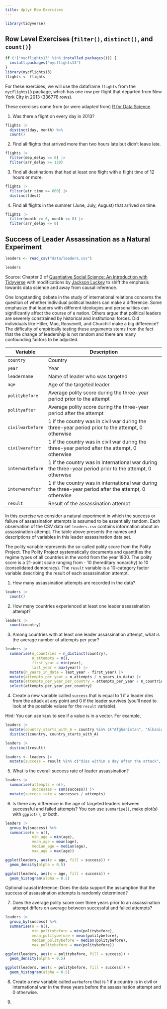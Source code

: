 ```yaml
---
title: dplyr Row Exercises
---
```


```r
library(tidyverse)
```

## Row Level Exercises (`filter()`, `distinct()`, and `count()`)

```r
if (!("nycflights13" %in% installed.packages())) {
  install.packages("nycflights13")
}
library(nycflights13)
flights <- flights
```

For these exercises, we will use the dataframe `flights` from the `nycflights13` package, which has one row per flight that departed from New York City in 2013 (336776 rows).

These exercises come from (or were adapted from) [R for Data Science](https://r4ds.hadley.nz/data-transform.html#exercises).

1. Was there a flight on every day in 2013?

```r
flights |>
  distinct(day, month) %>%
  count()
```


2. Find all flights that arrived more than two hours late but didn’t leave late.

```r
flights |>
  filter(dep_delay <= 0) |>
  filter(arr_delay >= 120)
```

3. Find all destinations that had at least one flight with a flight time of 12 hours or more.

```r
flights |>
  filter(air_time >= 600) |>
  distinct(dest)
```

4. Find all flights in the summer (June, July, August) that arrived on time.

```r
flights |>
  filter(month >= 6, month <= 8) |>
  filter(arr_delay <= 0)
```

## Success of Leader Assassination as a Natural Experiment

```r
leaders <- read_csv("data/leaders.csv")

leaders
```

Source: Chapter 2 of [Quantiative Social Science: An Introduction with Tidyverse](https://press.princeton.edu/books/paperback/9780691222288/quantitative-social-science) with modifications by [Jackson Luckey](www.jacksonmluckey.com) to shift the emphasis towards data science and away from causal inference.

One longstanding debate in the study of international relations concerns the question of whether individual political leaders can make a difference. Some emphasize that leaders with different ideologies and personalities can significantly affect the course of a nation. Others argue that political leaders are severely constrained by historical and institutional forces. Did individuals like Hitler, Mao, Roosevelt, and Churchill make a big difference? The difficulty of empirically testing these arguments stems from the fact that the change of leadership is not random and there are many confounding factors to be adjusted.

| Variable         | Description                                                                 |
|------------------|-----------------------------------------------------------------------------|
| `country`        | Country                                                                     |
| `year`           | Year                                                                        |
| `leadername`     | Name of leader who was targeted                                             |
| `age`            | Age of the targeted leader                                                 |
| `politybefore`   | Average polity score during the three-year period prior to the attempt      |
| `polityafter`    | Average polity score during the three-year period after the attempt         |
| `civilwarbefore` | 1 if the country was in civil war during the three-year period prior to the attempt, 0 otherwise |
| `civilwarafter`  | 1 if the country was in civil war during the three-year period after the attempt, 0 otherwise  |
| `interwarbefore` | 1 if the country was in international war during the three-year period prior to the attempt, 0 otherwise |
| `interwarafter`  | 1 if the country was in international war during the three-year period after the attempt, 0 otherwise  |
| `result`         | Result of the assassination attempt                                         |

In this exercise we consider a natural experiment in which the success or failure of assassination attempts is assumed to be essentially random. Each observation of the CSV data set `leaders.csv` contains information about an assassination attempt. The table above presents the names and descriptions of variables in this leader assassination data set.

The polity variable represents the so-called polity score from the Polity Project. The Polity Project systematically documents and quantifies the regime types of all countries in the world from the year 1800. The polity score is a 21-point scale ranging from - 10 (hereditary nonarchy) to 10 (consolidated democracy). The `result` variable is a 10-category factor variable describing the result of each assassination attempt.

1. How many assassination attempts are recorded in the data?

```r
leaders |>
  count()
```


2. How many countries experienced at least one leader assassination attempt?

```r
leaders |>
  count(country)
```

3. Among countries with at least one leader assassination attempt, what is the average number of attempts per year?

```r
leaders |>
  summarise(n_countries = n_distinct(country),
            n_attempts = n(),
            first_year = min(year),
            last_year = max(year)) |>
  mutate(n_years_in_data = last_year - first_year) |>
  mutate(attempts_per_year = n_attempts / n_years_in_data) |>
  mutate(attempts_per_year_per_country = attempts_per_year / n_countries) |>
  select(attempts_per_year_per_country)
```

4. Create a new variable called `success` that is equal to 1 if a leader dies from the attack at any point and 0 if the leader survives (you'll need to look at the possible values for the `result` variable).

Hint: You can use `%in%` to see if a value is in a vector. For example,

```r
leaders |>
  mutate(country_starts_with_A = country %in% c("Afghanistan", "Albania", "Algeria", "Argentina", "Australia", "Austria")) |>
  distinct(country, country_starts_with_A)
```

```r
leaders |>
  distinct(result)
```

```r
leaders <- leaders |>
  mutate(success = result %in% c("dies within a day after the attack", "dies between a day and a week", "dies, timing unknown", "dies between a week and a month"))
```

5. What is the overall success rate of leader assassination?

```r
leaders |>
  summarise(attempts = n(),
            successes = sum(success)) |>
  mutate(success_rate = successes / attempts)
```

6. Is there any difference in the age of targeted leaders between successful and failed attempts? You can use `summarise()`, make plot(s) with `ggplot()`, or both.

```r
leaders |>
  group_by(success) %>%
  summarise(n = n(),
            min_age = min(age),
            mean_age = mean(age),
            median_age = median(age),
            max_age = max(age))
```

```r
ggplot(leaders, aes(x = age, fill = success)) +
  geom_density(alpha = 0.5)
```

```r
ggplot(leaders, aes(x = age, fill = success)) +
  geom_histogram(alpha = 0.5)
```

Optional causal inference: Does the data support the assumption that the success of assassination attempts is randomly determined?

7. Does the average polity score over three years prior to an assassination attempt differs on average between successful and failed attempts?

```r
leaders |>
  group_by(success) %>%
  summarise(n = n(),
            min_politybefore = min(politybefore),
            mean_politybefore = mean(politybefore),
            median_politybefore = median(politybefore),
            max_politybefore = max(politybefore))
```

```r
ggplot(leaders, aes(x = politybefore, fill = success)) +
  geom_density(alpha = 0.5)
```

```r
ggplot(leaders, aes(x = politybefore, fill = success)) +
  geom_histogram(alpha = 0.5)
```

8. Create a new variable called `warbefore` that is 1 if a country is in civil or international war in the three years before the assassination attempt and 0 otherwise.

9. 